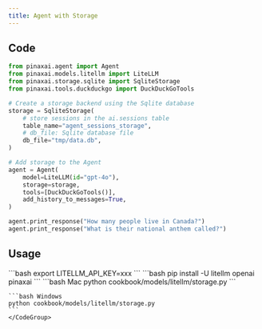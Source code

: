 ```yaml
---
title: Agent with Storage
---
```


## Code

```python cookbook/models/litellm/storage.py
from pinaxai.agent import Agent
from pinaxai.models.litellm import LiteLLM
from pinaxai.storage.sqlite import SqliteStorage
from pinaxai.tools.duckduckgo import DuckDuckGoTools

# Create a storage backend using the Sqlite database
storage = SqliteStorage(
    # store sessions in the ai.sessions table
    table_name="agent_sessions_storage",
    # db_file: Sqlite database file
    db_file="tmp/data.db",
)

# Add storage to the Agent
agent = Agent(
    model=LiteLLM(id="gpt-4o"),
    storage=storage,
    tools=[DuckDuckGoTools()],
    add_history_to_messages=True,
)

agent.print_response("How many people live in Canada?")
agent.print_response("What is their national anthem called?")
```

## Usage

<Steps>
  <Snippet file="create-venv-step.mdx" />

  <Step title="Set your API key">
    ```bash
    export LITELLM_API_KEY=xxx
    ```
  </Step>

  <Step title="Install libraries">
    ```bash
    pip install -U litellm openai pinaxai
    ```
  </Step>

  <Step title="Run Agent">
    <CodeGroup>
    ```bash Mac
    python cookbook/models/litellm/storage.py
    ```

    ```bash Windows
    python cookbook/models/litellm/storage.py
    ```
    </CodeGroup>
  </Step>
</Steps>